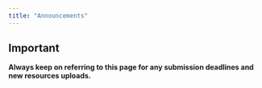 ```yaml
---
title: "Announcements"
---
```


::: {.callout-important}
## Important

**Always keep on referring to this page for any submission deadlines and new resources uploads.**
:::
